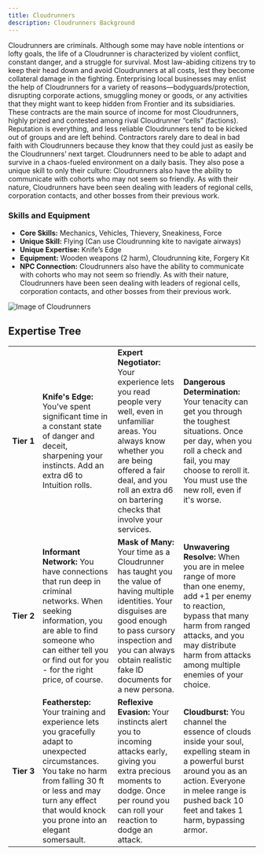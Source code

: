 ```yaml
---
title: Cloudrunners
description: Cloudrunners Background
---
```


Cloudrunners are criminals. Although some may have noble intentions or lofty goals, the life of a Cloudrunner is characterized by violent conflict, constant danger, and a struggle for survival. Most law-abiding citizens try to keep their head down and avoid Cloudrunners at all costs, lest they become collateral damage in the fighting. Enterprising local businesses may enlist the help of Cloudrunners for a variety of reasons—bodyguards/protection, disrupting corporate actions, smuggling money or goods, or any activities that they might want to keep hidden from Frontier and its subsidiaries. These contracts are the main source of income for most Cloudrunners, highly prized and contested among rival Cloudrunner “cells” (factions). Reputation is everything, and less reliable Cloudrunners tend to be kicked out of groups and are left behind. Contractors rarely dare to deal in bad faith with Cloudrunners because they know that they could just as easily be the Cloudrunners’ next target. Cloudrunners need to be able to adapt and survive in a chaos-fueled environment on a daily basis. They also pose a unique skill to only their culture:  Cloudrunners also have the ability to communicate with cohorts who may not seem so friendly. As with their nature, Cloudrunners have been seen dealing with leaders of regional cells, corporation contacts, and other bosses from their previous work.

### Skills and Equipment
- **Core Skills:** Mechanics, Vehicles, Thievery, Sneakiness, Force
- **Unique Skill:** Flying (Can use Cloudrunning kite to navigate airways)
- **Unique Expertise:** Knife’s Edge
- **Equipment:** Wooden weapons (2 harm), Cloudrunning kite, Forgery Kit
- **NPC Connection:** Cloudrunners also have the ability to communicate with cohorts who may not seem so friendly. As with their nature, Cloudrunners have been seen dealing with leaders of regional cells, corporation contacts, and other bosses from their previous work.

![Image of Cloudrunners](../../../assets/archipelago/cloudrunner.jpg)

## Expertise Tree
|   |   |   |   |
|---|---|---|---|
| **Tier&nbsp;1** | **Knife's Edge:** You've spent significant time in a constant state of danger and deceit, sharpening your instincts. Add an extra d6 to Intuition rolls.                                                                        | **Expert Negotiator:** Your experience lets you read people very well, even in unfamiliar areas. You always know whether you are being offered a fair deal, and you roll an extra d6 on bartering checks that involve your services.    | **Dangerous Determination:** Your tenacity can get you through the toughest situations. Once per day, when you roll a check and fail, you may choose to reroll it. You must use the new roll, even if it's worse.                    |
| **Tier&nbsp;2** | **Informant Network:** You have connections that run deep in criminal networks. When seeking information, you are able to find someone who can either tell you or find out for you - for the right price, of course.            | **Mask of Many:** Your time as a Cloudrunner has taught you the value of having multiple identities. Your disguises are good enough to pass cursory inspection and you can always obtain realistic fake ID documents for a new persona. | **Unwavering Resolve:** When you are in melee range of more than one enemy, add +1 per enemy to reaction, bypass that many harm from ranged attacks, and you may distribute harm from attacks among multiple enemies of your choice. |
| **Tier&nbsp;3** | **Featherstep:** Your training and experience lets you gracefully adapt to unexpected circumstances. You take no harm from falling 30 ft or less and may turn any effect that would knock you prone into an elegant somersault. | **Reflexive Evasion:** Your instincts alert you to incoming attacks early, giving you extra precious moments to dodge. Once per round you can roll your reaction to dodge an attack.                                                    | **Cloudburst:** You channel the essence of clouds inside your soul, expelling steam in a powerful burst around you as an action. Everyone in melee range is pushed back 10 feet and takes 1 harm, bypassing armor.                   |
